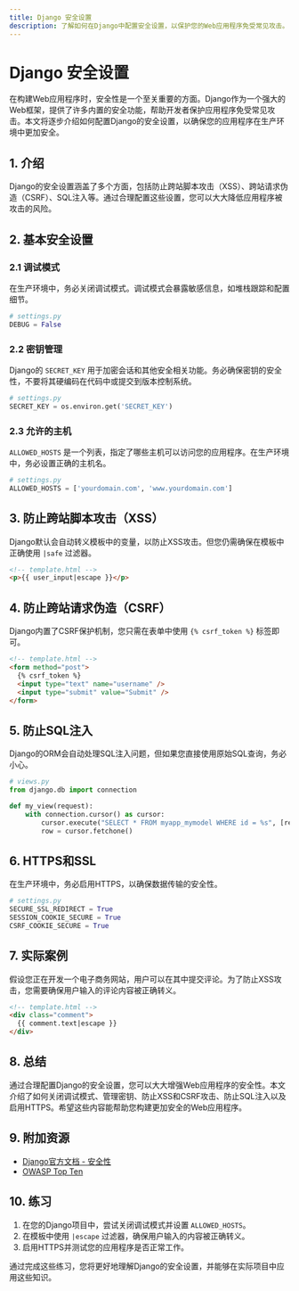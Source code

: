 ```yaml
---
title: Django 安全设置
description: 了解如何在Django中配置安全设置，以保护您的Web应用程序免受常见攻击。
---
```


# Django 安全设置

在构建Web应用程序时，安全性是一个至关重要的方面。Django作为一个强大的Web框架，提供了许多内置的安全功能，帮助开发者保护应用程序免受常见攻击。本文将逐步介绍如何配置Django的安全设置，以确保您的应用程序在生产环境中更加安全。

## 1. 介绍

Django的安全设置涵盖了多个方面，包括防止跨站脚本攻击（XSS）、跨站请求伪造（CSRF）、SQL注入等。通过合理配置这些设置，您可以大大降低应用程序被攻击的风险。

## 2. 基本安全设置

### 2.1 调试模式

在生产环境中，务必关闭调试模式。调试模式会暴露敏感信息，如堆栈跟踪和配置细节。

```python
# settings.py
DEBUG = False
```

### 2.2 密钥管理

Django的 `SECRET_KEY` 用于加密会话和其他安全相关功能。务必确保密钥的安全性，不要将其硬编码在代码中或提交到版本控制系统。

```python
# settings.py
SECRET_KEY = os.environ.get('SECRET_KEY')
```

### 2.3 允许的主机

`ALLOWED_HOSTS` 是一个列表，指定了哪些主机可以访问您的应用程序。在生产环境中，务必设置正确的主机名。

```python
# settings.py
ALLOWED_HOSTS = ['yourdomain.com', 'www.yourdomain.com']
```

## 3. 防止跨站脚本攻击（XSS）

Django默认会自动转义模板中的变量，以防止XSS攻击。但您仍需确保在模板中正确使用 `|safe` 过滤器。

```html
<!-- template.html -->
<p>{{ user_input|escape }}</p>
```

## 4. 防止跨站请求伪造（CSRF）

Django内置了CSRF保护机制，您只需在表单中使用 `{% csrf_token %}` 标签即可。

```html
<!-- template.html -->
<form method="post">
  {% csrf_token %}
  <input type="text" name="username" />
  <input type="submit" value="Submit" />
</form>
```

## 5. 防止SQL注入

Django的ORM会自动处理SQL注入问题，但如果您直接使用原始SQL查询，务必小心。

```python
# views.py
from django.db import connection

def my_view(request):
    with connection.cursor() as cursor:
        cursor.execute("SELECT * FROM myapp_mymodel WHERE id = %s", [request.GET['id']])
        row = cursor.fetchone()
```

## 6. HTTPS和SSL

在生产环境中，务必启用HTTPS，以确保数据传输的安全性。

```python
# settings.py
SECURE_SSL_REDIRECT = True
SESSION_COOKIE_SECURE = True
CSRF_COOKIE_SECURE = True
```

## 7. 实际案例

假设您正在开发一个电子商务网站，用户可以在其中提交评论。为了防止XSS攻击，您需要确保用户输入的评论内容被正确转义。

```html
<!-- template.html -->
<div class="comment">
  {{ comment.text|escape }}
</div>
```

## 8. 总结

通过合理配置Django的安全设置，您可以大大增强Web应用程序的安全性。本文介绍了如何关闭调试模式、管理密钥、防止XSS和CSRF攻击、防止SQL注入以及启用HTTPS。希望这些内容能帮助您构建更加安全的Web应用程序。

## 9. 附加资源

- [Django官方文档 - 安全性](https://docs.djangoproject.com/en/stable/topics/security/)
- [OWASP Top Ten](https://owasp.org/www-project-top-ten/)

## 10. 练习

1. 在您的Django项目中，尝试关闭调试模式并设置 `ALLOWED_HOSTS`。
2. 在模板中使用 `|escape` 过滤器，确保用户输入的内容被正确转义。
3. 启用HTTPS并测试您的应用程序是否正常工作。

通过完成这些练习，您将更好地理解Django的安全设置，并能够在实际项目中应用这些知识。